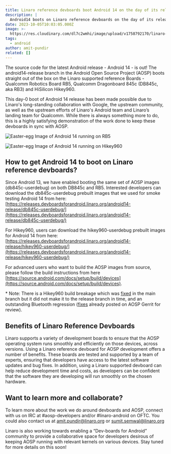 ```yaml
---
title: Linaro reference devboards boot Android 14 on the day of its release
description: |
  Android14 boots on Linaro reference devboards on the day of its release
date: 2023-10-05T10:03:05.000Z
image: >-
  https://res.cloudinary.com/dl7c2wmhi/image/upload/v1758792170/linaro-website/images/blog/screenshot-2023-10-05-at-11.34.24
tags:
  - android
author: amit-pundir
related: []
---
```


The source code for the latest Android release - Android 14 - is out! The android14-release branch in the Android Open Source Project (AOSP) boots straight out of the box on the Linaro supported reference Boards - Qualcomm Robotics Board RB5, Qualcomm Dragonboard 845c (DB845c, aka RB3) and HiSilicon Hikey960.

This day-0 boot of Android 14 release has been made possible due to Linaro's long-standing collaboration with Google, the upstream community, as well as the upstream efforts of Linaro's Android team and Linaro’s landing team for Qualcomm. While there is always something more to do, this is a highly satisfying demonstration of the work done to keep these devboards in sync with AOSP.

![Easter-egg Image of Android 14 running on RB5](https://res.cloudinary.com/dl7c2wmhi/image/upload/v1758792170/linaro-website/images/blog/image-of-rb5-running-android-14)

![Easter-egg Image of Android 14 running on Hikey960](https://res.cloudinary.com/dl7c2wmhi/image/upload/v1758792170/linaro-website/images/blog/image-of-hikey960-running-android-14)

## How to get Android 14 to boot on Linaro reference devboards?

Since Android 13, we have enabled booting the same set of AOSP images (db845c-userdebug) on both DB845c and RB5. Interested developers can download the db845c-userdebug prebuilt images that we used for smoke testing Android 14 from here: [https://releases.devboardsforandroid.linaro.org/android14-release/db845c-userdebug/](https://releases.devboardsforandroid.linaro.org/android14-release/db845c-userdebug/)

For Hikey960, users can download the hikey960-userdebug prebuilt images for Android 14 from here: [https://releases.devboardsforandroid.linaro.org/android14-release/hikey960-userdebug/](https://releases.devboardsforandroid.linaro.org/android14-release/hikey960-userdebug/)

For advanced users who want to build the AOSP images from source, please follow the build instructions from here [https://source.android.com/docs/setup/build/devices](https://source.android.com/docs/setup/build/devices).

\* Note: There is a Hikey960 build breakage which was [fixed](https://android.googlesource.com/device/linaro/hikey/+/743f509b2c692c67076d7a1ff7c2e297a06ff5d5) in the main branch but it did not make it to the release branch in time, and an outstanding Bluetooth regression ([fixes](https://android-review.googlesource.com/c/platform/packages/modules/Bluetooth/+/2765386) already posted on AOSP Gerrit for review).

## Benefits of Linaro Reference Devboards

Linaro supports a variety of development boards to ensure that the AOSP operating system runs smoothly and efficiently on those devices, across versions. Using a Linaro reference devboard for AOSP development offers a number of benefits. These boards are tested and supported by a team of experts, ensuring that developers have access to the latest software updates and bug fixes. In addition, using a Linaro supported devboard can help reduce development time and costs, as developers can be confident that the software they are developing will run smoothly on the chosen hardware.

## Want to learn more and collaborate?

To learn more about the work we do around devboards and AOSP, connect with us on IRC at #aosp-developers and/or #linaro-android on OFTC. You could also contact us at amit.pundir@linaro.org or sumit.semwal@linaro.org

Linaro is also working towards enabling a “Dev-boards for Android” community to provide a collaborative space for developers desirous of keeping AOSP running with relevant kernels on various devices. Stay tuned for more details on this soon!
